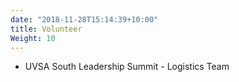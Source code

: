 ---
date: "2018-11-28T15:14:39+10:00"
title: Volunteer
Weight: 10
---

* UVSA South Leadership Summit - Logistics Team
